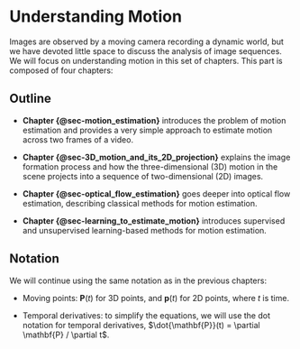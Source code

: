 # Understanding Motion {#sec-understanding_motion}

Images are observed by a moving camera recording a dynamic world, but we have devoted little space to discuss the analysis of image sequences. We will focus on understanding motion in this set of chapters. This part is composed of four chapters:

## Outline

- **Chapter {@sec-motion_estimation}** introduces the problem of motion estimation and provides a very simple approach to estimate motion across two frames of a video.

- **Chapter {@sec-3D_motion_and_its_2D_projection}** explains the image formation process and how the three-dimensional (3D) motion in the scene projects into a sequence of two-dimensional (2D) images.

- **Chapter {@sec-optical_flow_estimation}** goes deeper into optical flow estimation, describing classical methods for motion estimation.

- **Chapter {@sec-learning_to_estimate_motion}** introduces supervised and unsupervised learning-based methods for motion estimation.

## Notation

We will continue using the same notation as in the previous chapters:

- Moving points: $\mathbf{P}(t)$ for 3D points, and $\mathbf{p}(t)$ for 2D points, where $t$ is time.

- Temporal derivatives: to simplify the equations, we will use the dot notation for temporal derivatives, $\dot{\mathbf{P}}(t) = \partial \mathbf{P} / \partial t$.